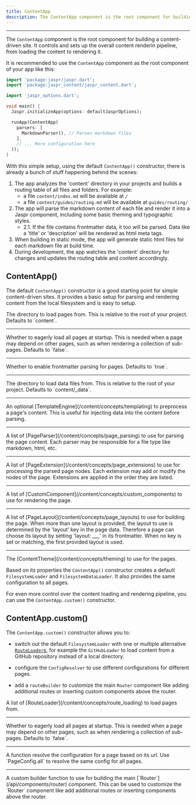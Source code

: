 ```yaml
---
title: ContentApp
description: The ContentApp component is the root component for building a content-driven site.
---
```


---

The `ContentApp` component is the root component for building a content-driven site. It controls and sets up the overall content renderin pipeline, from loading the content to rendering it.

It is recommended to use the `ContentApp` component as the root component of your app like this:

```dart
import 'package:jaspr/jaspr.dart';
import 'package:jaspr_content/jaspr_content.dart';

import 'jaspr_options.dart';

void main() {
  Jaspr.initializeApp(options: defaultJasprOptions);

  runApp(ContentApp(
    parsers: [
      MarkdownParser(), // Parses markdown files
    ],
    // ... More configuration here
  ));
}
```

With this simple setup, using the default `ContentApp()` constructor, there is already a bunch of stuff happening behind the scenes:

1. The app analyzes the 'content' directory in your projects and builds a routing table of all files and folders.
   For example:
   - a file `content/index.md` will be available at `/`
   - a file `content/guides/routing.md` will be available at `guides/routing/`
2. The app will parse the markdown content of each file and render it into a Jaspr component, including some basic theming and typographic styles.  
   - 2.1. If the file contains frontmatter data, it too will be parsed. Data like a 'title' or 'description' will be rendered as html meta tags.
3. When building in static mode, the app will generate static html files for each markdown file at build time.
4. During development, the app watches the 'content' directory for changes and updates the routing table and content accordingly.

## ContentApp()

The default `ContentApp()` constructor is a good starting point for simple content-driven sites. It provides a basic setup for parsing and rendering content from the local filesystem and is easy to setup.

<Card title="Properties" icon="sliders">
  <Property name="directory" type="String">
    The directory to load pages from. This is relative to the root of your project. Defaults to `content`.
  </Property>

  ---

  <Property name="eagerlyLoadAllPages" type="bool">
    Whether to eagerly load all pages at startup. This is needed when a page may depend on other pages, such as when rendering a collection of sub-pages. Defaults to `false`.
  </Property>

  ---

  <Property name="enableFrontmatter" type="bool">
    Whether to enable frontmatter parsing for pages. Defaults to `true`.
  </Property>

  ---

  <Property name="dataDirectory" type="String">
    The directory to load data files from. This is relative to the root of your project. Defaults to `content/_data`.
  </Property>

  ---

  <Property name="templateEngine" type="TemplateEngine">
    An optional [TemplateEngine](/content/concepts/templating) to preprocess a page's content. This is useful for injecting data into the content before parsing.
  </Property>

  ---

  <Property name="parsers" type="List&lt;PageParser&gt;">
    A list of [PageParser](/content/concepts/page_parsing) to use for parsing the page content. Each parser may be responsible for a file type like markdown, html, etc.
  </Property>

  ---

  <Property name="extensions" type="List&lt;PageExtension&gt;">
    A list of [PageExtension](/content/concepts/page_extensions) to use for processing the parsed page nodes. Each extension may add or modify the nodes of the page. Extensions are applied in the order they are listed.
  </Property>

  ---

  <Property name="components" type="List&lt;CustomComponent&gt;">
    A list of [CustomComponent](/content/concepts/custom_components) to use for rendering the page.
  </Property>

  ---

  <Property name="layouts" type="List&lt;PageLayout&gt;">
    A list of [PageLayout](/content/concepts/page_layouts) to use for building the page. When more than one layout is provided, the layout to use is determined by the 'layout' key in the page data. Therefore a page can choose its layout by setting 'layout: ___' in its frontmatter. When no key is set or matching, the first provided layout is used.
  </Property>

  ---

  <Property name="theme" type="ContentTheme">
    The [ContentTheme](/content/concepts/theming) to use for the pages.
  </Property>
</Card>

Based on its properties the `ContentApp()` constructor creates a default `FilesystemLoader` and `FilesystemDataLoader`. It also provides the same configuration to all pages.

For even more control over the content loading and rendering pipeline, you can use the `ContentApp.custom()` constructor.

## ContentApp.custom()

The `ContentApp.custom()` constructor allows you to:

- switch out the default `FilesystemLoader` with one or multiple alternative [`RouteLoader`s](/content/concepts/route_loading), for example the `GitHubLoader` to load content from a GitHub repository instead of a local directory.

- configure the `ConfigResolver` to use different configurations for different pages.

- add a `routeBuilder` to customize the main `Router` component like adding additional routes or inserting custom components above the router.

<Card title="Properties" icon="sliders">
  <Property name="loaders" type="List&lt;RouteLoader&gt;">
    A list of [RouteLoader](/content/concepts/route_loading) to load pages from.
  </Property>

  ---

  <Property name="eagerlyLoadAllPages" type="bool">
    Whether to eagerly load all pages at startup. This is needed when a page may depend on other pages, such as when rendering a collection of sub-pages. Defaults to `false`.
  </Property>

  ---

  <Property name="configResolver" type="ConfigResolver">
    A function resolve the configuration for a page based on its url. Use `PageConfig.all` to resolve the same config for all pages.
  </Property>

  ---

  <Property name="routeBuilder" type="RouteBuilder">
    A custom builder function to use for building the main [`Router`](/api/components/router) component. This can be used to customize the `Router` component like add additional routes or inserting components above the router.
  </Property>
</Card>